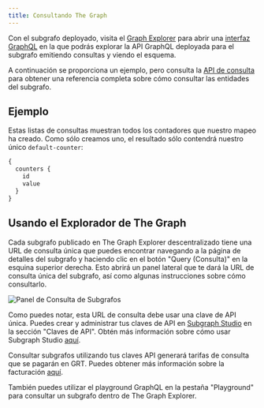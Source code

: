 ```yaml
---
title: Consultando The Graph
---
```


Con el subgrafo deployado, visita el [Graph Explorer](https://thegraph.com/explorer) para abrir una [interfaz GraphQL](https://github.com/graphql/graphiql) en la que podrás explorar la API GraphQL deployada para el subgrafo emitiendo consultas y viendo el esquema.

A continuación se proporciona un ejemplo, pero consulta la [API de consulta](/querying/graphql-api) para obtener una referencia completa sobre cómo consultar las entidades del subgrafo.

## Ejemplo

Estas listas de consultas muestran todos los contadores que nuestro mapeo ha creado. Como sólo creamos uno, el resultado sólo contendrá nuestro único `default-counter`:

```graphql
{
  counters {
    id
    value
  }
}
```

## Usando el Explorador de The Graph

Cada subgrafo publicado en The Graph Explorer descentralizado tiene una URL de consulta única que puedes encontrar navegando a la página de detalles del subgrafo y haciendo clic en el botón "Query (Consulta)" en la esquina superior derecha. Esto abrirá un panel lateral que te dará la URL de consulta única del subgrafo, así como algunas instrucciones sobre cómo consultarlo.

![Panel de Consulta de Subgrafos](/img/query-subgraph-pane.png)

Como puedes notar, esta URL de consulta debe usar una clave de API única. Puedes crear y administrar tus claves de API en [Subgraph Studio](https://thegraph.com/studio) en la sección "Claves de API". Obtén más información sobre cómo usar Subgraph Studio [aquí](/deploying/subgraph-studio).

Consultar subgrafos utilizando tus claves API generará tarifas de consulta que se pagarán en GRT. Puedes obtener más información sobre la facturación [aquí](/billing).

También puedes utilizar el playground GraphQL en la pestaña "Playground" para consultar un subgrafo dentro de The Graph Explorer.
